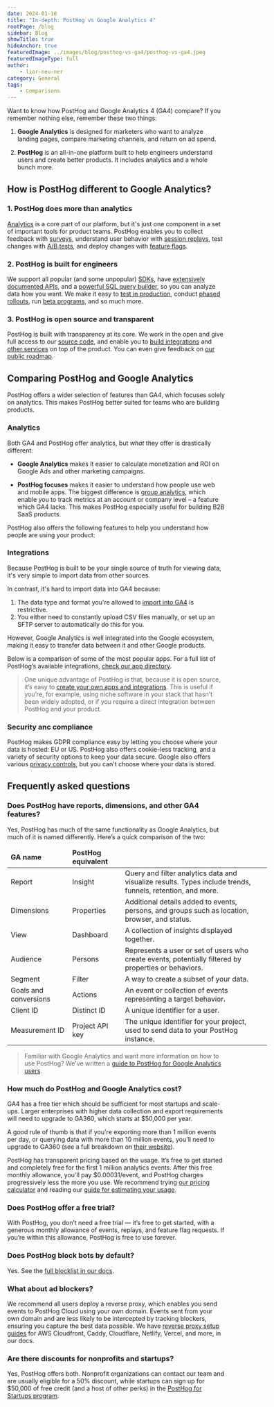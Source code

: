 ```yaml
---
date: 2024-01-10
title: "In-depth: PostHog vs Google Analytics 4"
rootPage: /blog
sidebar: Blog
showTitle: true
hideAnchor: true
featuredImage: ../images/blog/posthog-vs-ga4/posthog-vs-ga4.jpeg
featuredImageType: full
author:
    - lior-neu-ner
category: General
tags:
    - Comparisons
---
```



Want to know how PostHog and Google Analytics 4 (GA4) compare? If you remember nothing else, remember these two things:

1. **Google Analytics** is designed for marketers who want to analyze landing pages, compare marketing channels, and return on ad spend.

2. **PostHog** is an all-in-one platform built to help engineers understand users and create better products. It includes analytics and a whole bunch more.

## How is PostHog different to Google Analytics?

### 1. PostHog does more than analytics

[Analytics](/product-analytics) is a core part of our platform, but it's just one component in a set of important tools for product teams. PostHog enables you to collect feedback with [surveys](/docs/surveys), understand user behavior with [session replays](/session-replay), test changes with [A/B tests](/ab-testing), and deploy changes with [feature flags](/feature-flags).

### 2. PostHog is built for engineers

We support all popular (and some unpopular) [SDKs](/docs/libraries), have [extensively documented APIs](/docs/api), and a [powerful SQL query builder](/docs/hogql), so you can analyze data how you want. We make it easy to [test in production](/product-engineers/testing-in-production), conduct [phased rollouts](/tutorials/phased-rollout), run [beta programs](/tutorials/public-beta-program), and so much more.

### 3. PostHog is open source and transparent

PostHog is built with transparency at its core. We work in the open and give full access to our [source code](https://github.com/PostHog), and enable you to [build integrations](/docs/apps/build) and [other services](/blog/how-we-built-an-app-server) on top of the product. You can even give feedback on [our public roadmap](/roadmap).

## Comparing PostHog and Google Analytics

PostHog offers a wider selection of features than GA4, which focuses solely on analytics. This makes PostHog better suited for teams who are building products.

<ComparisonTable column1="PostHog" column2="Google Analytics">
  <ComparisonRow column1={true} column2={true} feature="Analytics" description="Track events and conversion, analyze user behavior" />
  <ComparisonRow column1={true} column2={false} feature="Session replay" description="Watch real users use your product, diagnose bugs" />
  <ComparisonRow column1={true} column2={false} feature="Feature flags" description="Roll out features safely, toggle features for cohorts or individuals" />
  <ComparisonRow column1={true} column2={false} feature="Experiments" description="Run tests on new features, optimize conversion funnels" />
  <ComparisonRow column1={true} column2={false} feature="Surveys" description="Collect and analyze feedback, run NPS and PMF surveys " />
  <ComparisonRow column1="Beta" column2={false} feature="Customer data platform" description="Sync data with third-party tools" />
  <ComparisonRow column1="Beta" column2={false} feature="Data warehouse" description="A single source for all your important data" />
  <ComparisonRow column1={true} column2={false} feature="Heatmaps" description="Visualize where users click in your app or website" />
  <ComparisonRow column1={true} column2={false} feature="Notebooks" description="Ad-hoc analysis and collaboration" />
  <ComparisonRow column1={true} column2={false} feature="Dark mode" description="Choose between light and dark UI" />
  <ComparisonRow column1={true} column2={false} feature="Open source" description="Build your own apps and contribute code" />
</ComparisonTable>

### Analytics

Both GA4 and PostHog offer analytics, but _what_ they offer is drastically different: 

- **Google Analytics** makes it easier to calculate monetization and ROI on Google Ads and other marketing campaigns. 

- **PostHog focuses** makes it easier to understand how people use web and mobile apps. The biggest difference is [group analytics](/docs/product-analytics/group-analytics), which enable you to track metrics at an account or company level – a feature which GA4 lacks. This makes PostHog especially useful for building B2B SaaS products.

<ComparisonTable column1="PostHog" column2="Google Analytics">
  <ComparisonRow column1={true} column2={false} feature="Group analytics" description="Track metrics at account or company level" />
  <ComparisonRow column1={true} column2={true} feature="Traffic breakdown" description="Gain insights into where your visitors and conversions are coming from" />
  <ComparisonRow column1={true} column2={true} feature="User profiles" description="View user demographic data such as country, language, and device type" />
  <ComparisonRow column1={true} column2={true} feature="UTM tracking" description="Track marketing campaigns with UTM tags" />
  <ComparisonRow column1={true} column2={true} feature="Funnels" description="Visualize conversion rates and drop-offs" />
  <ComparisonRow column1={true} column2={true} feature="User paths" description="Track user flows and where they drop-off" />
  <ComparisonRow column1={true} column2={true} feature="Retention" description="Analyze user and revenue retention" />
  <ComparisonRow column1={false} column2={true} feature="Monetization analytics" description="Track purchase value, LTV, and other revenue metrics" />
  <ComparisonRow column1={false} column2={true} feature="Advertising analytics" description="Track ROI on Google Ads and other marketing campaigns" />
  <ComparisonRow column1={false} column2={true} feature="Real-time reporting" description="Monitor activity on your site or app as it happens." />
  <ComparisonRow column1={false} column2={true} feature="Predictive insights" description="AI-powered alerts when metrics change" />
</ComparisonTable>

PostHog also offers the following features to help you understand how people are using your product:

<ComparisonTable column1="PostHog" column2="Google Analytics">
  <ComparisonRow column1={true} column2={false} feature="Correlation analysis" description="Automatically highlight factors affecting funnel conversion rates" />
  <ComparisonRow column1={true} column2={false} feature="Lifecycle insights" description="Break down events from new, returning, resurrecting, and dormant users" />
  <ComparisonRow column1={true} column2={false} feature="Stickiness insights" description="See how many times users perform an event in a period of time" />
  <ComparisonRow column1={true} column2={false} feature="Formulas" description="Use custom formulas to create unique insights" />
  <ComparisonRow column1={true} column2={false} feature="SQL access" description="Write your own queries in SQL" />
  <ComparisonRow column1={true} column2={false} feature="Toolbar" description="View insights on your live website or app with an overlay" />
</ComparisonTable>

### Integrations

Because PostHog is built to be your single source of truth for viewing data, it's very simple to import data from other sources. 

In contrast, it's hard to import data into GA4 because:

1. The data type and format you're allowed to [import into GA4](https://support.google.com/analytics/answer/10071301) is restrictive. 
2. You either need to constantly upload CSV files manually, or set up an SFTP server to automatically do this for you.

However, Google Analytics is well integrated into the Google ecosystem, making it easy to transfer data between it and other Google products.

Below is a comparison of some of the most popular apps. For a full list of PostHog’s available integrations, [check our app directory](/cdp).

<ComparisonTable column1="PostHog" column2="Google Analytics">
  <ComparisonRow column1={true} column2={true} feature="Zapier" description="Trigger Zaps with events" />
  <ComparisonRow column1={true} column2={false} feature="Hubspot" description="Sync event and person data" />
  <ComparisonRow column1={true} column2={false} feature="Salesforce" description="Sync event and person data" />
  <ComparisonRow column1={true} column2={false} feature="Intercom" description="Extract and load data to external platforms" />
  <ComparisonRow column1={true} column2={false} feature="Customer.io" description="Sync data between platforms" />
  <ComparisonRow column1={true} column2={false} feature="Sentry" description="Ingest Sentry errors for analysis" />
  <ComparisonRow column1={false} column2={true} feature="Google Ads" description="Track Google ad ROI" />
  <ComparisonRow column1={false} column2={true} feature="Google Search Console" description="Seamlessly import data from your search console" />
  <ComparisonRow column1={true} column2={true} feature="Google BigQuery" description="Automatically export data to BigQuery" />
  <ComparisonRow column1={false} column2={true} feature="Google Looker Studio" description="Visualize events in Looker dashboards" />
</ComparisonTable>

> One unique advantage of PostHog is that, because it is open source, it’s easy to [create your own apps and integrations](/tutorials/build-your-own-posthog-app). This is useful if you’re, for example, using niche software in your stack that hasn’t been widely adopted, or if you require a direct integration between PostHog and your product. 

### Security anc compliance

PostHog makes GDPR compliance easy by letting you choose where your data is hosted: EU or US. PostHog also offers cookie-less tracking, and a variety of security options to keep your data secure. Google also offers various [privacy controls](https://support.google.com/analytics/answer/9019185), but you can't choose where your data is stored.

<ComparisonTable column1="PostHog" column2="Google Analytics">
  <ComparisonRow column1={true} column2={false} feature="EU hosting available" description="" />
  <ComparisonRow column1={true} column2={true} feature="Data anonymization" description="" />
  <ComparisonRow column1={true} column2={true} feature="Cookie-less tracking option" description="" />
  <ComparisonRow column1="SOC 2" column2="ISO 27001" feature="Security certification" description="" />
  <ComparisonRow column1="Feature flags only" column2={true} feature="Role-based access control" description="" />
  <ComparisonRow column1={true} column2={true} feature="SAML/SSO available" description="" />
  <ComparisonRow column1={true} column2={true} feature="" description="2FA available" />
</ComparisonTable>

## Frequently asked questions 

### Does PostHog have reports, dimensions, and other GA4 features?

Yes, PostHog has much of the same functionality as Google Analytics, but much of it is named differently. Here’s a quick comparison of the two:

<div className="overflow-x-auto -mx-5 px-5">
<table className="w-full mt-4" style="min-width: 600px;">
  <thead>
    <tr>
      <td><strong>GA name</strong></td>
      <td><strong>PostHog equivalent</strong></td>
      <td></td>
    </tr>
  </thead>
  <tbody>
    <tr>
      <td>Report</td>
      <td>Insight</td>
      <td>Query and filter analytics data and visualize results. Types include trends, funnels, retention, and more.</td>
    </tr>
    <tr>
      <td>Dimensions</td>
      <td>Properties</td>
      <td>Additional details added to events, persons, and groups such as location, browser, and status.</td>
    </tr>
    <tr>
      <td>View</td>
      <td>Dashboard</td>
      <td>A collection of insights displayed together.</td>
    </tr>
    <tr>
      <td>Audience</td>
      <td>Persons</td>
      <td>Represents a user or set of users who create events, potentially filtered by properties or behaviors.</td>
    </tr>
    <tr>
      <td>Segment</td>
      <td>Filter</td>
      <td>A way to create a subset of your data.</td>
    </tr>
    <tr>
      <td>Goals and conversions</td>
      <td>Actions</td>
      <td>An event or collection of events representing a target behavior.</td>
    </tr>
    <tr>
      <td>Client ID</td>
      <td>Distinct ID</td>
      <td>A unique identifier for a user.</td>
    </tr>
    <tr>
      <td>Measurement ID</td>
      <td>Project API key</td>
      <td>The unique identifier for your project, used to send data to your PostHog instance.</td>
    </tr>
  </tbody>
</table>
</div>

> Familiar with Google Analytics and want more information on how to use PostHog? We've written a [guide to PostHog for Google Analytics users](/blog/google-analytics-to-posthog).

### How much do PostHog and Google Analytics cost?

GA4 has a free tier which should be sufficient for most startups and scale-ups. Larger enterprises with higher data collection and export requirements will need to upgrade to GA360, which starts at $50,000 per year. 

A good rule of thumb is that if you're exporting more than 1 million events per day, or querying data with more than 10 million events, you'll need to upgrade to GA360 (see a full breakdown on [their website](https://support.google.com/analytics/answer/11202874)). 

PostHog has transparent pricing based on the usage. It’s free to get started and completely free for the first 1 million analytics events. After this free monthly allowance, you'll pay $0.00031/event, and PostHog charges progressively less the more you use. We recommend trying [our pricing calculator](/pricing) and reading our [guide for estimating your usage](/docs/billing/estimating-usage-costs).

### Does PostHog offer a free trial?

With PostHog, you don’t need a free trial — it’s free to get started, with a generous monthly allowance of events, replays, and feature flag requests. If you’re within this allowance, PostHog is free to use forever.

### Does PostHog block bots by default?

Yes. See the [full blocklist in our docs](/troubleshooting#does-posthog-block-bots-by-default).

### What about ad blockers?

We recommend all users deploy a reverse proxy, which enables you send events to PostHog Cloud using your own domain. Events sent from your own domain and are less likely to be intercepted by tracking blockers, ensuring you capture the best data possible. We have [reverse proxy setup guides](/docs/advanced/proxy) for AWS Cloudfront, Caddy, Cloudflare, Netlify, Vercel, and more, in our docs.

### Are there discounts for nonprofits and startups?

Yes, PostHog offers both. Nonprofit organizations can contact our team and are usually eligible for a 50% discount, while startups can sign up for $50,000 of free credit (and a host of other perks) in the [PostHog for Startups program](/startups).

<ArrayCTA />